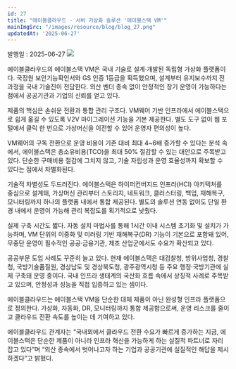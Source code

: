 ```yaml
---
id: 27
title: "에이블클라우드 - 서버 가상화 솔루션 '에이블스택 VM'"
mainImgSrc: "/images/resource/blog/blog_27.png"
updatedAt: '2025-06-27'
---
```



<Title>에이블클라우드 - 서버 가상화 솔루션 '에이블스택 VM'</Title>
<IssueDate>발행일 : 2025-06-27</IssueDate>

<ImageWrapper>
  <img src='/images/resource/blog/blog_27.png' className="m-auto" />
</ImageWrapper>

에이블클라우드의 에이블스택 VM은 국내 기술로 설계·개발된 독립형 가상화 플랫폼이다. 국정원 보안기능확인서와 GS 인증 1등급을 획득했으며, 설계부터 유지보수까지 전 과정을 국내 기술진이 전담한다. 외산 벤더 종속 없이 안정적인 장기 운영이 가능하다는 점에서 공공기관과 기업의 신뢰를 얻고 있다.

제품의 핵심은 손쉬운 전환과 통합 관리 구조다. VM웨어 기반 인프라에서 에이블스택으로 쉽게 옮길 수 있도록 V2V 마이그레이션 기능을 기본 제공한다. 별도 도구 없이 웹 포털에서 클릭 한 번으로 가상머신을 이전할 수 있어 운영자 편의성이 높다.

VM웨어의 구독 전환으로 운영 비용이 기존 대비 최대 4~6배 증가할 수 있다는 분석 속에서, 에이블스택은 총소유비용(TCO)을 최대 50% 절감할 수 있는 대안으로 주목받고 있다. 단순한 구매비용 절감에 그치지 않고, 기술 자립성과 운영 효율성까지 확보할 수 있다는 점에서 차별화된다.

기술적 차별성도 두드러진다. 에이블스택은 하이퍼컨버지드 인프라(HCI) 아키텍처를 중심으로 설계돼, 가상머신 관리부터 스토리지, 네트워크, 클러스터링, 백업, 재해복구, 모니터링까지 하나의 플랫폼 내에서 통합 제공된다. 별도의 솔루션 연동 없이도 단일 환경 내에서 운영이 가능해 관리 복잡도를 획기적으로 낮췄다.

실제 구축 시간도 짧다. 자동 설치 마법사를 통해 1시간 이내 시스템 초기화 및 설치가 가능하며, VM 단위의 이중화 및 미러링 기반 재해복구(DR) 기능이 기본으로 포함돼 있어, 무중단 운영이 필수적인 공공·금융기관, 제조 산업군에서도 수요가 확산되고 있다.

공공부문 도입 사례도 꾸준히 늘고 있다. 현재 에이블스택은 대검찰청, 방위사업청, 경찰청, 국방기술품질원, 경상남도 및 경상북도청, 광주광역시청 등 주요 행정·국방기관에 실제 구축돼 운영 중이다. 국내 인프라 생태계의 국산화 흐름 속에서 상징적 사례로 주목받고 있으며, 안정성과 성능을 직접 입증하고 있는 셈이다.

에이블클라우드는 에이블스택 VM을 단순한 대체 제품이 아닌 완성형 인프라 플랫폼으로 정의한다. 가상화, 자동화, DR, 모니터링까지 통합 제공함으로써, 운영 리스크를 줄이고 클라우드 전환 속도를 높이는 데 기여하고 있다.

에이블클라우드 관계자는 “국내외에서 클라우드 전환 수요가 빠르게 증가하는 지금, 에이블스택은 단순한 제품이 아니라 인프라 혁신을 가능하게 하는 실질적 파트너로 자리 잡고 있다”며 “외산 종속에서 벗어나고자 하는 기업과 공공기관에 실질적인 해답을 제시하겠다”고 밝혔다.